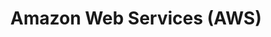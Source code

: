 ---
title: Amazon Web Services (AWS)
url: https://aws.amazon.com/
image: ./media/aws.png
editions:
  - edition: 2024-washington
    group: Gold
---